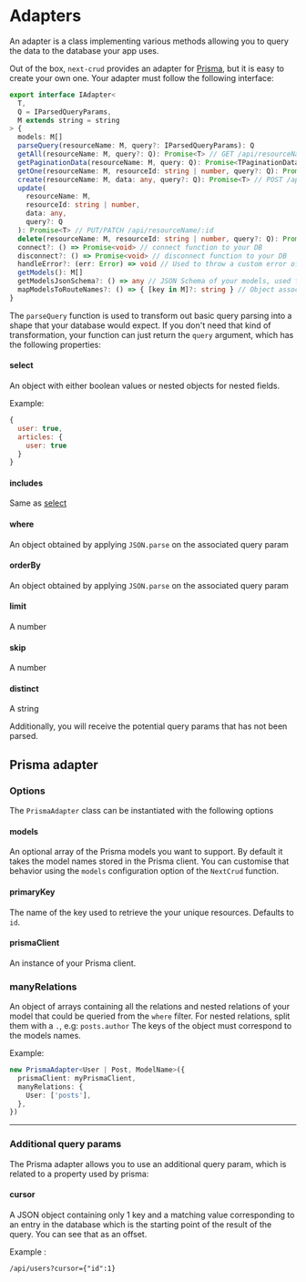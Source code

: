 
# Adapters

An adapter is a class implementing various methods allowing you to query the data to the database your app uses.

Out of the box, `next-crud` provides an adapter for [Prisma](https://www.prisma.io/), but it is easy to create your own one. Your adapter must follow the following interface:

```typescript
export interface IAdapter<
  T,
  Q = IParsedQueryParams,
  M extends string = string
> {
  models: M[]
  parseQuery(resourceName: M, query?: IParsedQueryParams): Q
  getAll(resourceName: M, query?: Q): Promise<T> // GET /api/resourceName
  getPaginationData(resourceName: M, query: Q): Promise<TPaginationData> // Used for pagination
  getOne(resourceName: M, resourceId: string | number, query?: Q): Promise<T> // GET /api/resourceName/:id
  create(resourceName: M, data: any, query?: Q): Promise<T> // POST /api/resourceName
  update(
    resourceName: M,
    resourceId: string | number,
    data: any,
    query?: Q
  ): Promise<T> // PUT/PATCH /api/resourceName/:id
  delete(resourceName: M, resourceId: string | number, query?: Q): Promise<T> // DELETE /api/resourceName/:id
  connect?: () => Promise<void> // connect function to your DB
  disconnect?: () => Promise<void> // disconnect function to your DB
  handleError?: (err: Error) => void // Used to throw a custom error of your own
  getModels(): M[]
  getModelsJsonSchema?: () => any // JSON Schema of your models, used for Swagger
  mapModelsToRouteNames?: () => { [key in M]?: string } // Object associating the model name with a route name
}
```

The `parseQuery` function is used to transform out basic query parsing into a shape that your database would expect. If you don't need that kind of transformation, your function can just return the `query` argument, which has the following properties:

#### select

An object with either boolean values or nested objects for nested fields.

Example:

```javascript
{
  user: true,
  articles: {
    user: true
  }
}
```

#### includes

Same as [select](#select)

#### where

An object obtained by applying `JSON.parse` on the associated <Link href="/query-params#where">query param</Link>

#### orderBy

An object obtained by applying `JSON.parse` on the associated <Link href="/query-params#orderby">query param</Link>

#### limit

A number

#### skip

A number

#### distinct

A string

Additionally, you will receive the potential query params that has not been parsed.

## Prisma adapter

### Options

The `PrismaAdapter` class can be instantiated with the following options

#### models

An optional array of the Prisma models you want to support. By default it takes the model names stored in the Prisma client. You can customise that behavior using the `models` configuration option of the `NextCrud` function.

#### primaryKey

The name of the key used to retrieve the your unique resources. Defaults to `id`.

#### prismaClient

An instance of your Prisma client.

### manyRelations

An object of arrays containing all the relations and nested relations of your model that could be queried from the `where` filter. For nested relations, split them with a `.`, e.g: `posts.author`
The keys of the object must correspond to the models names.

Example:

```typescript
new PrismaAdapter<User | Post, ModelName>({
  prismaClient: myPrismaClient,
  manyRelations: {
    User: ['posts'],
  },
})
```

---

### Additional query params

The Prisma adapter allows you to use an additional query param, which is related to a property used by prisma:

#### cursor

A JSON object containing only 1 key and a matching value corresponding to an entry in the database which is the starting point of the result of the query. You can see that as an offset.

Example :

```
/api/users?cursor={"id":1}
```
